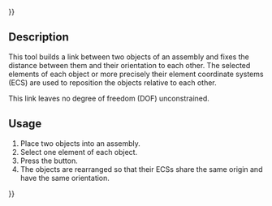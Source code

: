 {{UnfinishedDocu{{#translation:}}}}
<languages/>

{{Docnav
|[[Assembly3_ConstraintCoincidence|Plane Coincidence]]
|[[Assembly3_ConstraintAttachmentOffset|AttachmentOffset]]
|[[Assembly3_Workbench|Assembly3]]
|IconL=Assembly_ConstraintCoincidence.svg‎‎
|IconR=Assembly_ConstraintAttachmentOffset.svg‎‎
|IconC=Assembly3_workbench_icon.svg
}}

{{GuiCommand
|Name=Assembly3 ConstraintAttachment
|Icon=Part_Attachment.svg
|Workbenches=[[Assembly3_Workbench|Assembly3]]
}}

== Description ==

This tool builds a link between two objects of an assembly and fixes the distance between them and their orientation to each other. The selected elements of each object or more precisely their element coordinate systems (ECS) are used to reposition the objects relative to each other.

This link leaves no degree of freedom (DOF) unconstrained.

== Usage == 

# Place two objects into an assembly.
# Select one element of each object.
# Press the {{Button|[[Image:Part_Attachment.svg|16px]] [[Assembly3_ConstraintAttachment|Create "Attachment" constraint]]}} button.
# The objects are rearranged so that their ECSs share the same origin and have the same orientation.


{{Docnav
|[[Assembly3_ConstraintCoincidence|Plane Coincidence]]
|[[Assembly3_ConstraintAttachmentOffset|AttachmentOffset]]
|[[Assembly3_Workbench|Assembly3]]
|IconL=Assembly_ConstraintCoincidence.svg‎‎
|IconR=Assembly_ConstraintAttachmentOffset.svg‎‎
|IconC=Assembly3_workbench_icon.svg
}}

{{Userdocnavi{{#translation:}}}}